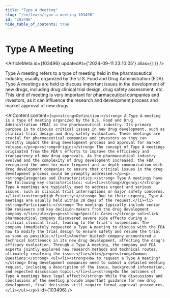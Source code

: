 ```yaml
---
title: "Type A Meeting"
slug: "/en/learn/type-a-meeting-103496"
id: "103496"
hide_table_of_contents: true
---
```



# Type A Meeting

<ArticleMeta id={103496} updatedAt={'2024-09-11 23:10:05'} alias={`[]`} />
<div className='border-solid border-b border-t-0 my-4 border-[var(--ifm-color-gray-300)]' />

Type A meeting refers to a type of meeting held in the pharmaceutical industry, usually organized by the U.S. Food and Drug Administration (FDA). Type A meetings are held to discuss important issues in the development of new drugs, including drug clinical trial design, drug safety assessment, etc. This kind of meeting is very important for pharmaceutical companies and investors, as it can influence the research and development process and market approval of new drugs.

<AIContent content={`<p><strong>Definition:</strong> A Type A meeting is a type of meeting organized by the U.S. Food and Drug Administration (FDA) in the pharmaceutical industry. Its primary purpose is to discuss critical issues in new drug development, such as clinical trial design and drug safety evaluation. These meetings are crucial for pharmaceutical companies and investors as they can directly impact the drug development process and approval for market release.</p><p><strong>Origin:</strong> The concept of Type A meetings originated from the FDA's efforts to improve the efficiency and transparency of new drug approvals. As the pharmaceutical industry evolved and the complexity of drug development increased, the FDA recognized the need for more frequent and in-depth communication with drug development companies to ensure that critical issues in the drug development process could be promptly addressed.</p><p><strong>Categories and Characteristics:</strong> Type A meetings have the following key characteristics: <ul><li><strong>Urgency:</strong> Type A meetings are typically used to address urgent and serious issues, such as clinical trial interruptions or major safety concerns.</li><li><strong>High Priority:</strong> Due to their urgency, Type A meetings are usually held within 30 days of the request.</li><li><strong>Participants:</strong> The meetings typically include senior FDA reviewers and key decision-makers from the drug development company.</li></ul></p><p><strong>Specific Cases:</strong> <ol><li>A pharmaceutical company discovered severe side effects during a critical clinical trial, leading to the trial's suspension. The company immediately requested a Type A meeting to discuss with the FDA how to modify the trial design to ensure safety and resume the trial as soon as possible.</li><li>Another biotech company encountered a technical bottleneck in its new drug development, affecting the drug's efficacy evaluation. Through a Type A meeting, the company and FDA experts jointly explored new research methods and technical routes, ultimately resolving the issue.</li></ol></p><p><strong>Common Questions:</strong> <ul><li><strong>How to request a Type A meeting?</strong> Drug development companies need to submit a detailed meeting request, including a description of the issue, background information, and expected discussion topics.</li><li><strong>Do the outcomes of Type A meetings have legal effect?</strong> While the discussions and conclusions of the meeting provide important guidance for new drug development, final decisions still require formal approval procedures.</li></ul></p>`} id={103496} />
